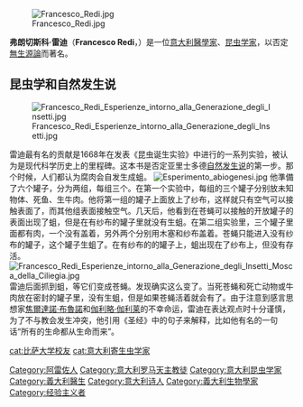 {{Unreferenced|time=2018-04-14T09:11:05+00:00}}
[[File:Francesco_Redi.jpg|thumb]]

'''弗朗切斯科·雷迪'''（'''Francesco Redi'''，{{bd|1626年||1697年|catIdx=}}）是一位[[意大利|意大利]][[醫學家|醫學家]]、[[昆虫学家|昆虫学家]]，以否定[[無生源論|無生源論]]而著名。

==昆虫学和自然发生说==
{{Main| 自然发生说}}
[[File:Francesco_Redi_Esperienze_intorno_alla_Generazione_degli_Insetti.jpg|thumb]]

雷迪最有名的贡献是1668年在发表《昆虫诞生实验》中进行的一系列实验，被认为是现代科学历史上的里程碑。这本书是否定亚里士多德[[自然发生说|自然发生说]]的第一步。那个时候，人们都认为腐肉会自发生成蛆。
[[File:Esperimento_abiogenesi.jpg|thumb]] 
他準備了六个罐子，分为两组，每组三个。在第一个实验中，每组的三个罐子分别放未知物体、死鱼、生牛肉。他将第一组的罐子上面放上了纱布，这样就只有空气可以接触表面了，而其他组表面接触空气。几天后，他看到在苍蝇可以接触的开放罐子的表面出现了蛆，但是在有纱布的罐子里就没有生蛆。在第二组实验里，三个罐子里面都有肉，一个没有盖着，另外两个分别用木塞和纱布盖着。苍蝇只能进入没有纱布的罐子，这个罐子生蛆了。在有纱布的的罐子上，蛆出现在了纱布上，但没有存活。
[[File:Francesco_Redi_Esperienze_intorno_alla_Generazione_degli_Insetti_Mosca_della_Ciliegia.jpg|thumb]]
雷迪后面抓到蛆，等它们变成苍蝇。发现确实这么变了。当死苍蝇和死亡动物或牛肉放在密封的罐子里，没有生蛆，但是如果苍蝇活着就会有了。由于注意到感言思想家[[焦爾達諾·布魯諾|焦爾達諾·布魯諾]]和[[伽利略·伽利莱|伽利略·伽利莱]]的不幸命运，雷迪在表达观点时十分谨慎，为了不与教会发生冲突，他引用《圣经》中的句子来解释，比如他有名的一句话“所有的生命都从生命而来”。

{{Authority control}}
{{DEFAULTSORT:Redi}}
[[Category:阿雷佐人|Category:阿雷佐人]]
[[Category:意大利罗马天主教徒|Category:意大利罗马天主教徒]]
[[Category:意大利昆虫学家|Category:意大利昆虫学家]]
[[Category:義大利醫生|Category:義大利醫生]]
[[Category:意大利诗人|Category:意大利诗人]]
[[cat:比萨大学校友|cat:比萨大学校友]]
[[Category:義大利生物學家|Category:義大利生物學家]]
[[cat:意大利寄生虫学家|cat:意大利寄生虫学家]]
[[Category:经验主义者|Category:经验主义者]]
